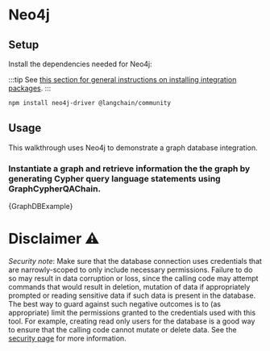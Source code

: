 # Neo4j

## Setup

Install the dependencies needed for Neo4j:

:::tip
See [this section for general instructions on installing integration packages](/docs/get_started/installation#installing-integration-packages).
:::

```bash npm2yarn
npm install neo4j-driver @langchain/community
```

## Usage

This walkthrough uses Neo4j to demonstrate a graph database integration.

### Instantiate a graph and retrieve information the the graph by generating Cypher query language statements using GraphCypherQAChain.


<CodeBlock language="typescript">{GraphDBExample}</CodeBlock>

# Disclaimer ⚠️

_Security note_: Make sure that the database connection uses credentials
that are narrowly-scoped to only include necessary permissions.
Failure to do so may result in data corruption or loss, since the calling
code may attempt commands that would result in deletion, mutation
of data if appropriately prompted or reading sensitive data if such
data is present in the database.
The best way to guard against such negative outcomes is to (as appropriate)
limit the permissions granted to the credentials used with this tool.
For example, creating read only users for the database is a good way to
ensure that the calling code cannot mutate or delete data.
See the [security page](/docs/security) for more information.
